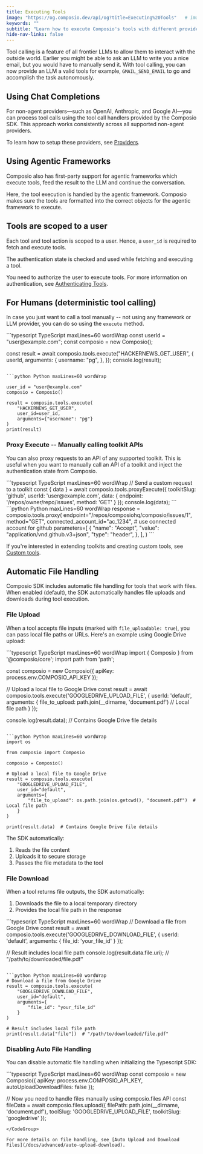 ```yaml
---
title: Executing Tools
image: "https://og.composio.dev/api/og?title=Executing%20Tools"   # image for socials
keywords: ""
subtitle: "Learn how to execute Composio's tools with different providers and frameworks"
hide-nav-links: false
---
```


Tool calling is a feature of all frontier LLMs to allow them to interact with the outside world. Earlier you might be able to ask an LLM to write you a nice email, but you would have to manually send it. With tool calling, you can now provide an LLM a valid tools for example, `GMAIL_SEND_EMAIL` to go and accomplish the task autonomously.

## Using Chat Completions
For non-agent providers—such as OpenAI, Anthropic, and Google AI—you can process tool calls using the tool call handlers provided by the Composio SDK.
This approach works consistently across all supported non-agent providers.

To learn how to setup these providers, see [Providers](/providers).

<CodeGroup>
<SnippetCode
  src="fern/snippets/tool-calling/typescript/exec-tool-completions.ts"
  startLine={1}
  endLine={30}
  title="TypeScript (Anthropic)"
/>

<SnippetCode
  src="fern/snippets/tool-calling/python/exec-tool-completions.py"
  startLine={1}
  endLine={25}
  title="Python (Google)"
/>
</CodeGroup>


## Using Agentic Frameworks
Composio also has first-party support for agentic frameworks which execute tools, feed the result to the LLM and continue the conversation.


<Tip icon="info">
Here, the tool execution is handled by the agentic framework. Composio makes sure the tools are formatted into the correct objects for the agentic framework to execute.
</Tip>

<CodeGroup>
<SnippetCode
  src="fern/snippets/tool-calling/typescript/exec-tool-agentic.ts"
  startLine={1}
  endLine={30}
  title="TypeScript (Anthropic)"
/>

<SnippetCode
  src="fern/snippets/tool-calling/python/exec-tool-agentic.py"
  startLine={1}
  endLine={37}
  title="Python (OpenAI Agents SDK)"
/>
</CodeGroup>

## Tools are scoped to a user
Each tool and tool action is scoped to a user. Hence, a `user_id` is required to fetch and execute tools.

The authentication state is checked and used while fetching and executing a tool.

You need to authorize the user to execute tools.
For more information on authentication, see [Authenticating Tools](./authenticating-tools). 

## For Humans (deterministic tool calling)
In case you just want to call a tool manually -- not using any framework or LLM provider, you can do so using the `execute` method.

<CodeGroup>
```typescript TypeScript maxLines=60 wordWrap
const userId = "user@example.com";
const composio = new Composio();

const result = await composio.tools.execute("HACKERNEWS_GET_USER", {
  userId,
  arguments: {
    username: "pg",
  },
});
console.log(result);
```

```python Python maxLines=60 wordWrap

user_id = "user@example.com"
composio = Composio()

result = composio.tools.execute(
    "HACKERNEWS_GET_USER",
    user_id=user_id,
    arguments={"username": "pg"}
)
print(result)
```
</CodeGroup> 

### Proxy Execute -- Manually calling toolkit APIs
You can also proxy requests to an API of any supported toolkit. This is useful when you want to manually call an API of a toolkit and inject the authentication state from Composio.

<CodeGroup>
```typescript TypeScript maxLines=60 wordWrap
// Send a custom request to a toolkit
const { data } = await composio.tools.proxyExecute({
  toolkitSlug: 'github',
  userId: 'user@example.com',
  data: {
    endpoint: '/repos/owner/repo/issues',
    method: 'GET'
  }
});
console.log(data);
```
```python Python maxLines=60 wordWrap
response = composio.tools.proxy(
    endpoint="/repos/composiohq/composio/issues/1",
    method="GET",
    connected_account_id="ac_1234",  # use connected account for github
    parameters=[
        {
            "name": "Accept",
            "value": "application/vnd.github.v3+json",
            "type": "header",
        },
    ],
)
```
</CodeGroup>

If you're interested in extending toolkits and creating custom tools, see [Custom tools](/docs/custom-tools).

## Automatic File Handling

Composio SDK includes automatic file handling for tools that work with files. When enabled (default), the SDK automatically handles file uploads and downloads during tool execution.

### File Upload

When a tool accepts file inputs (marked with `file_uploadable: true`), you can pass local file paths or URLs. Here's an example using Google Drive upload:

<CodeGroup>
```typescript TypeScript maxLines=60 wordWrap
import { Composio } from '@composio/core';
import path from 'path';

const composio = new Composio({
  apiKey: process.env.COMPOSIO_API_KEY
});

// Upload a local file to Google Drive
const result = await composio.tools.execute('GOOGLEDRIVE_UPLOAD_FILE', {
  userId: 'default',
  arguments: {
    file_to_upload: path.join(__dirname, 'document.pdf')  // Local file path
  }
});

console.log(result.data);  // Contains Google Drive file details
```

```python Python maxLines=60 wordWrap
import os

from composio import Composio

composio = Composio()

# Upload a local file to Google Drive
result = composio.tools.execute(
    "GOOGLEDRIVE_UPLOAD_FILE",
    user_id="default",
    arguments={
        "file_to_upload": os.path.join(os.getcwd(), "document.pdf")  # Local file path
    }
)

print(result.data)  # Contains Google Drive file details
```
</CodeGroup>

The SDK automatically:
1. Reads the file content
2. Uploads it to secure storage
3. Passes the file metadata to the tool

### File Download

When a tool returns file outputs, the SDK automatically:
1. Downloads the file to a local temporary directory
2. Provides the local file path in the response

<CodeGroup>
```typescript TypeScript maxLines=60 wordWrap
// Download a file from Google Drive
const result = await composio.tools.execute('GOOGLEDRIVE_DOWNLOAD_FILE', {
  userId: 'default',
  arguments: {
    file_id: 'your_file_id'
  }
});

// Result includes local file path
console.log(result.data.file.uri);  // "/path/to/downloaded/file.pdf"
```

```python Python maxLines=60 wordWrap
# Download a file from Google Drive
result = composio.tools.execute(
    "GOOGLEDRIVE_DOWNLOAD_FILE",
    user_id="default",
    arguments={
        "file_id": "your_file_id"
    }
)

# Result includes local file path
print(result.data["file"])  # "/path/to/downloaded/file.pdf"
```
</CodeGroup>

### Disabling Auto File Handling

You can disable automatic file handling when initializing the Typescript SDK:

<CodeGroup>
```typescript TypeScript maxLines=60 wordWrap
const composio = new Composio({
  apiKey: process.env.COMPOSIO_API_KEY,
  autoUploadDownloadFiles: false
});

// Now you need to handle files manually using composio.files API
const fileData = await composio.files.upload({
  filePath: path.join(__dirname, 'document.pdf'),
  toolSlug: 'GOOGLEDRIVE_UPLOAD_FILE',
  toolkitSlug: 'googledrive'
});
```
</CodeGroup>

For more details on file handling, see [Auto Upload and Download Files](/docs/advanced/auto-upload-download).